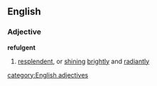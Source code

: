 ==English==
===Adjective===
'''refulgent'''
# [[resplendent]], or [[shining]] [[brightly]] and [[radiantly]]
[[category:English adjectives]]